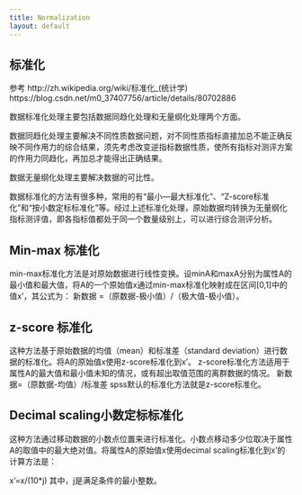 ---
title: Normalization
layout: default
---

## 标准化

参考
http://zh.wikipedia.org/wiki/标准化_(统计学)
https://blog.csdn.net/m0_37407756/article/details/80702886


数据标准化处理主要包括数据同趋化处理和无量纲化处理两个方面。

数据同趋化处理主要解决不同性质数据问题，对不同性质指标直接加总不能正确反映不同作用力的综合结果，须先考虑改变逆指标数据性质，使所有指标对测评方案的作用力同趋化，再加总才能得出正确结果。

数据无量纲化处理主要解决数据的可比性。

数据标准化的方法有很多种，常用的有“最小—最大标准化”、“Z-score标准化”和“按小数定标标准化”等。经过上述标准化处理，原始数据均转换为无量纲化指标测评值，即各指标值都处于同一个数量级别上，可以进行综合测评分析。


## Min-max 标准化

min-max标准化方法是对原始数据进行线性变换。设minA和maxA分别为属性A的最小值和最大值，将A的一个原始值x通过min-max标准化映射成在区间[0,1]中的值x'，其公式为：
新数据 =（原数据-极小值）/（极大值-极小值）。


## z-score 标准化

这种方法基于原始数据的均值（mean）和标准差（standard deviation）进行数据的标准化。将A的原始值x使用z-score标准化到x'。
z-score标准化方法适用于属性A的最大值和最小值未知的情况，或有超出取值范围的离群数据的情况。
新数据=（原数据-均值）/标准差
spss默认的标准化方法就是z-score标准化。

## Decimal scaling小数定标标准化

这种方法通过移动数据的小数点位置来进行标准化。小数点移动多少位取决于属性A的取值中的最大绝对值。将属性A的原始值x使用decimal scaling标准化到x'的计算方法是：

x'=x/(10*j)
其中，j是满足条件的最小整数。
